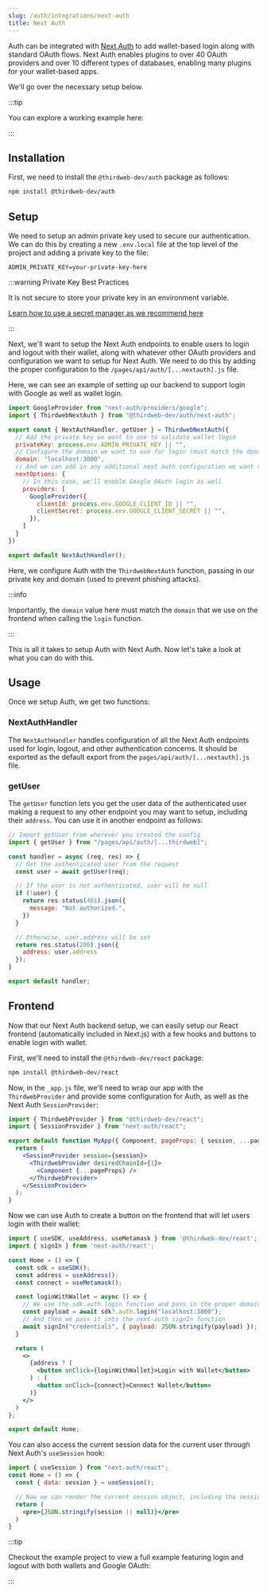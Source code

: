 ```yaml
---
slug: /auth/integrations/next-auth
title: Next Auth
---
```



Auth can be integrated with [Next Auth](https://next-auth.js.org/) to add wallet-based login along with standard OAuth flows. Next Auth enables plugins to over 40 OAuth providers and over 10 different types of databases, enabling many plugins for your wallet-based apps. 

We'll go over the necessary setup below.

:::tip

You can explore a working example here:

<div className="col col--6" style={{ padding: 8 }}>
  <QuickstartCard
    name="Auth + Next Auth"
    link="https://github.com/thirdweb-example/thirdweb-auth-next-auth"
    description="Implement thirdweb Auth with Next Auth"
    image="/assets/icons/nft.png"
  />
</div>

:::

## Installation

First, we need to install the `@thirdweb-dev/auth` package as follows:

```bash npm2yarn
npm install @thirdweb-dev/auth
```

## Setup

We need to setup an admin private key used to secure our authentication. We can do this by creating a new `.env.local` file at the top level of the project and adding a private key to the file:

```
ADMIN_PRIVATE_KEY=your-private-key-here
```

:::warning Private Key Best Practices

It is not secure to store your private key in an environment variable.

[Learn how to use a secret manager as we recommend here](/sdk/set-up-the-sdk/securing-your-private-key)

:::


Next, we'll want to setup the Next Auth endpoints to enable users to login and logout with their wallet, along with whatever other OAuth providers and configuration we want to setup for Next Auth. We need to do this by adding the proper configuration to the `/pages/api/auth/[...nextauth].js` file.

Here, we can see an example of setting up our backend to support login with Google as well as wallet login.

```js
import GoogleProvider from "next-auth/providers/google";
import { ThirdwebNextAuth } from "@thirdweb-dev/auth/next-auth";

export const { NextAuthHandler, getUser } = ThirdwebNextAuth({
  // Add the private key we want to use to validate wallet login
  privateKey: process.env.ADMIN_PRIVATE_KEY || "",
  // Configure the domain we want to use for login (must match the domain used on the frontend)
  domain: "localhost:3000",
  // And we can add in any additional next auth configuration we want to use
  nextOptions: {
    // In this case, we'll enable Google OAuth login as well
    providers: [
      GoogleProvider({
        clientId: process.env.GOOGLE_CLIENT_ID || "",
        clientSecret: process.env.GOOGLE_CLIENT_SECRET || "",
      }),
    ]
  }
})

export default NextAuthHandler();
```


Here, we configure Auth with the `ThirdwebNextAuth` function, passing in our private key and domain (used to prevent phishing attacks). 

:::info

Importantly, the `domain` value here must match the `domain` that we use on the frontend when calling the `login` function.

:::

This is all it takes to setup Auth with Next Auth. Now let's take a look at what you can do with this.

## Usage

Once we setup Auth, we get two functions:

### NextAuthHandler

The `NextAuthHandler` handles configuration of all the Next Auth endpoints used for login, logout, and other authentication concerns. It should be exported as the default export from the `pages/api/auth/[...nextauth].js` file.

### getUser

The `getUser` function lets you get the user data of the authenticated user making a request to any other endpoint you may want to setup, including their `address`. You can use it in another endpoint as follows:

```javascript
// Import getUser from wherever you created the config
import { getUser } from "/pages/api/auth/[...thirdweb]";

const handler = async (req, res) => {
  // Get the authenticated user from the request
  const user = await getUser(req);

  // If the user is not authenticated, user will be null
  if (!user) {
    return res.status(401).json({
      message: "Not authorized.",
    })
  }

  // Otherwise, user.address will be set
  return res.status(200).json({
    address: user.address
  });
}

export default handler;
```

## Frontend

Now that our Next Auth backend setup, we can easily setup our React frontend (automatically included in Next.js) with a few hooks and buttons to enable login with wallet.

First, we'll need to install the `@thirdweb-dev/react` package:

```bash npm2yarn
npm install @thirdweb-dev/react
```


Now, in the `_app.js` file, we'll need to wrap our app with the `ThirdwebProvider` and provide some configuration for Auth, as well as the Next Auth `SessionProvider`:

```jsx
import { ThirdwebProvider } from "@thirdweb-dev/react";
import { SessionProvider } from "next-auth/react";

export default function MyApp({ Component, pageProps: { session, ...pageProps } }) {
  return (
    <SessionProvider session={session}>
      <ThirdwebProvider desiredChainId={1}>
        <Component {...pageProps} />
      </ThirdwebProvider>
    </SessionProvider>
  );
}
```

Now we can use Auth to create a button on the frontend that will let users login with their wallet:

```jsx
import { useSDK, useAddress, useMetamask } from '@thirdweb-dev/react';
import { signIn } from 'next-auth/react';

const Home = () => {
  const sdk = useSDK();
  const address = useAddress();
  const connect = useMetamask();

  const loginWithWallet = async () => {
    // We use the sdk.auth.login function and pass in the proper domain configured on the backend
    const payload = await sdk?.auth.login("localhost:3000");
    // And then we pass it into the next-auth signIn function
    await signIn("credentials", { payload: JSON.stringify(payload) });
  }

  return (
    <>
      {address ? (
        <button onClick={loginWithWallet}>Login with Wallet</button>
      ) : (
        <button onClick={connect}>Connect Wallet</button>
      )}
    </>
  )
};

export default Home;
```

You can also access the current session data for the current user through Next Auth's `useSession` hook:

```jsx
import { useSession } from "next-auth/react";
const Home = () => {
  const { data: session } = useSession();

  // Now we can render the current session object, including the session.user field
  return (
    <pre>{JSON.stringify(session || null)}</pre>
  )
}
```

:::tip

Checkout the example project to view a full example featuring login and logout with both wallets and Google OAuth:

<div className="col col--6" style={{ padding: 8 }}>
  <QuickstartCard
    name="Auth + Next Auth"
    link="https://github.com/thirdweb-example/thirdweb-auth-next-auth"
    description="Implement thirdweb Auth with Next Auth"
    image="/assets/icons/nft.png"
  />
</div>

:::
